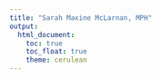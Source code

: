 ```yaml
---
title: "Sarah Maxine McLarnan, MPH"
output: 
  html_document:
    toc: true
    toc_float: true
    theme: cerulean
---
```



